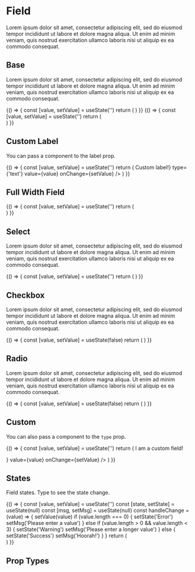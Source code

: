 
<Meta title='Components|Field' component={Field} />

# Field
Lorem ipsum dolor sit amet, consectetur adipiscing elit, sed do eiusmod tempor incididunt ut labore et dolore magna aliqua. Ut enim ad minim veniam, quis nostrud exercitation ullamco laboris nisi ut aliquip ex ea commodo consequat.

## Base
Lorem ipsum dolor sit amet, consectetur adipiscing elit, sed do eiusmod tempor incididunt ut labore et dolore magna aliqua. Ut enim ad minim veniam, quis nostrud exercitation ullamco laboris nisi ut aliquip ex ea commodo consequat.

<Preview>
  <Story name='Base'>
    {() => {
      const [value, setValue] = useState('')
      return (
        <Field id={'name'} label={'Name'} type={'text'} value={value} onChange={setValue} />
      )
    }}
  </Story>
</Preview>

<Preview>
  <Story name='Required'>
    {() => {
      const [value, setValue] = useState('')
      return (
        <div>
          <Field id={'name-required'} label={'Name'} type={'text'} value={value} onChange={setValue} required />
          <Field id={'name-check-required'} label={'Name'} type={'checkbox'} value={value} onChange={setValue} required />
          <Field id={'name-radio-required'} label={'Name'} type={'radio'} value={value} onChange={setValue} required />
        </div>
      )
    }}
  </Story>
</Preview>

## Custom Label
You can pass a component to the label prop.

<Preview>
  <Story name='Label'>
    {() => {
      const [value, setValue] = useState('')
      return (
        <Field id={'field'} label={<div>Custom label!</div>} type={'text'} value={value} onChange={setValue} />
      )
    }}
  </Story>
</Preview>

## Full Width Field

<Preview>
  <Story name='FullWidth'>
    {() => {
      const [value, setValue] = useState('')
      return (
        <div>
          <Field id={'field-full'} label={'Full'} type={'text'} value={value} onChange={setValue} fullWidth />
          <Field id={'field-select-full'} label={'Full'} type={'select'} value={value} options={[
            { label: 'One', value: 1 }
          ]} onChange={setValue} fullWidth />
        </div>
      )
    }}
  </Story>
</Preview>

## Select
Lorem ipsum dolor sit amet, consectetur adipiscing elit, sed do eiusmod tempor incididunt ut labore et dolore magna aliqua. Ut enim ad minim veniam, quis nostrud exercitation ullamco laboris nisi ut aliquip ex ea commodo consequat.

<Preview>
  <Story name='Select'>
    {() => {
      const [value, setValue] = useState('')
      return (
        <Field id={'field-select'} label={'Age'} type={'select'} value={value} options={[{ value: 'option', label: 'Option' }]} searchable onChange={setValue} />
      )
    }}
  </Story>
</Preview>

## Checkbox
Lorem ipsum dolor sit amet, consectetur adipiscing elit, sed do eiusmod tempor incididunt ut labore et dolore magna aliqua. Ut enim ad minim veniam, quis nostrud exercitation ullamco laboris nisi ut aliquip ex ea commodo consequat.

<Preview>
  <Story name='Checkbox'>
    {() => {
      const [value, setValue] = useState(false)
      return (
        <Field id={'field-check'} label={'Checkbox'} type={'checkbox'} value={value} onChange={setValue} />
      )
    }}
  </Story>
</Preview>

## Radio
Lorem ipsum dolor sit amet, consectetur adipiscing elit, sed do eiusmod tempor incididunt ut labore et dolore magna aliqua. Ut enim ad minim veniam, quis nostrud exercitation ullamco laboris nisi ut aliquip ex ea commodo consequat.

<Preview>
  <Story name='Radio'>
    {() => {
      const [value, setValue] = useState(false)
      return (
        <Field id={'field'} label={'Radio'} type={'radio'} value={value} onChange={setValue} />
      )
    }}
  </Story>
</Preview>

## Custom
You can also pass a component to the `type` prop.

<Preview>
  <Story name='Custom'>
    {() => {
      const [value, setValue] = useState('')
      return (
        <Field id={'field-radio'} label={'Custom'} type={<p className={'p'}>I am a custom field!</p>} value={value} onChange={setValue} />
      )
    }}
  </Story>
</Preview>

## States
Field states. Type to see the state change.

<Preview>
  <Story name='States'>
    {() => {
      const [value, setValue] = useState('')
      const [state, setState] = useState(null)
      const [msg, setMsg] = useState(null)
      const handleChange = (value) => {
        setValue(value)
        if (value.length === 0) {
          setState('Error')
          setMsg('Please enter a value')
        } else if (value.length > 0 && value.length < 3) {
          setState('Warning')
          setMsg('Please enter a longer value')
        } else {
          setState('Success')
          setMsg('Hoorah!')
        }
      }
      return (
        <div>
          <Field id={'field-state'} label={'Name'} type={'text'} value={value} state={state} msg={msg} onChange={handleChange} autoComplete="off" />
          <Field id={'checkbox-field-state'} label={'Name'} type={'checkbox'} value={value} state={state} msg={msg} />
          <Field id={'radio-field-state'} label={'Name'} type={'radio'} value={value} state={state} msg={msg} />
        </div>
      )
    }}
  </Story>
</Preview>

## Prop Types

<Props of={Field} />